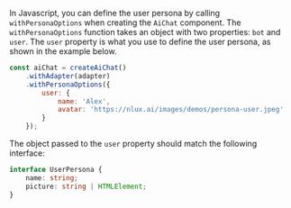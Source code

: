 In Javascript, you can define the user persona by calling `withPersonaOptions` when creating the `AiChat` component.
The `withPersonaOptions` function takes an object with two properties: `bot` and `user`. The `user` property is
what you use to define the user persona, as shown in the example below.

```javascript
const aiChat = createAiChat()
    .withAdapter(adapter)
    .withPersonaOptions({
        user: {
            name: 'Alex',
            avatar: 'https://nlux.ai/images/demos/persona-user.jpeg'
        }
    });
```

The object passed to the `user` property should match the following interface:

```typescript
interface UserPersona {
    name: string;
    picture: string | HTMLElement;
}
```
